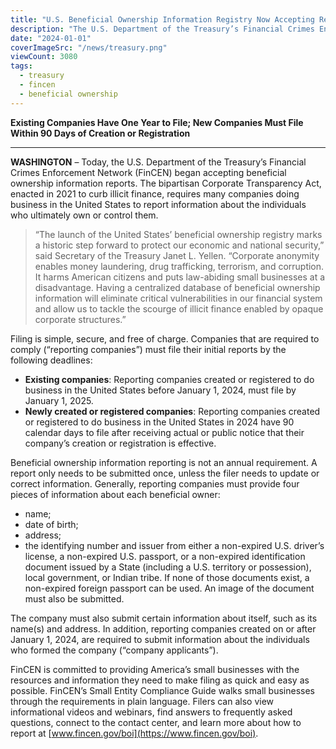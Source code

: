 ```yaml
---
title: "U.S. Beneficial Ownership Information Registry Now Accepting Reports"
description: "The U.S. Department of the Treasury’s Financial Crimes Enforcement Network (FinCEN) began accepting beneficial ownership information reports."
date: "2024-01-01"
coverImageSrc: "/news/treasury.png"
viewCount: 3080
tags:
  - treasury
  - fincen
  - beneficial ownership
---
```

**Existing Companies Have One Year to File; New Companies Must File Within 90 Days of Creation or Registration**

---

**WASHINGTON** – Today, the U.S. Department of the Treasury’s Financial Crimes Enforcement Network (FinCEN) began accepting beneficial ownership information reports. The bipartisan Corporate Transparency Act, enacted in 2021 to curb illicit finance, requires many companies doing business in the United States to report information about the individuals who ultimately own or control them.

> “The launch of the United States’ beneficial ownership registry marks a historic step forward to protect our economic and national security,” said Secretary of the Treasury Janet L. Yellen. “Corporate anonymity enables money laundering, drug trafficking, terrorism, and corruption. It harms American citizens and puts law-abiding small businesses at a disadvantage. Having a centralized database of beneficial ownership information will eliminate critical vulnerabilities in our financial system and allow us to tackle the scourge of illicit finance enabled by opaque corporate structures.”

Filing is simple, secure, and free of charge. Companies that are required to comply (“reporting companies”) must file their initial reports by the following deadlines:

- **Existing companies**: Reporting companies created or registered to do business in the United States before January 1, 2024, must file by January 1, 2025.
- **Newly created or registered companies**: Reporting companies created or registered to do business in the United States in 2024 have 90 calendar days to file after receiving actual or public notice that their company’s creation or registration is effective.

Beneficial ownership information reporting is not an annual requirement. A report only needs to be submitted once, unless the filer needs to update or correct information. Generally, reporting companies must provide four pieces of information about each beneficial owner:

- name;
- date of birth;
- address; 
- the identifying number and issuer from either a non-expired U.S. driver’s license, a non-expired U.S. passport, or a non-expired identification document issued by a State (including a U.S. territory or possession), local government, or Indian tribe. If none of those documents exist, a non-expired foreign passport can be used. An image of the document must also be submitted.

The company must also submit certain information about itself, such as its name(s) and address. In addition, reporting companies created on or after January 1, 2024, are required to submit information about the individuals who formed the company (“company applicants”).

FinCEN is committed to providing America’s small businesses with the resources and information they need to make filing as quick and easy as possible. FinCEN’s Small Entity Compliance Guide walks small businesses through the requirements in plain language. Filers can also view informational videos and webinars, find answers to frequently asked questions, connect to the contact center, and learn more about how to report at [www.fincen.gov/boi](https://www.fincen.gov/boi).